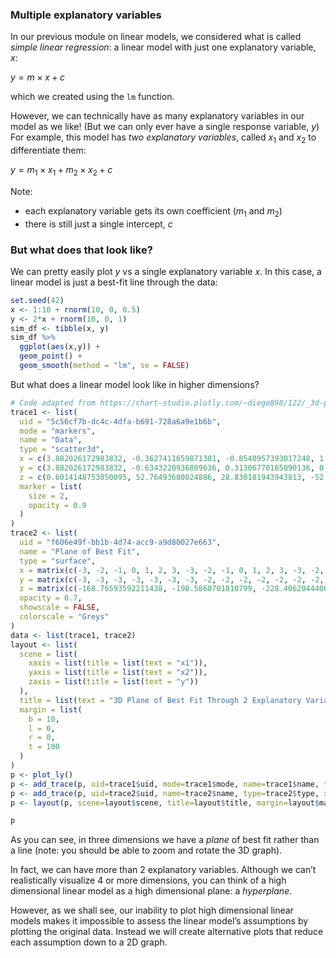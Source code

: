 ### Multiple explanatory variables

In our previous module on linear models, we considered what is called *simple linear regression*: a linear model with just one explanatory variable, $x$:

$y = m \times x + c$

which we created using the `lm` function.

However, we can technically have as many explanatory variables in our model as we like! (But we can only ever have a single response variable, $y$) For example, this model has *two explanatory variables*, called $x_1$ and $x_2$ to differentiate them:

$y = m_1 \times x_1 + m_2 \times x_2 + c$

Note:

* each explanatory variable gets its own coefficient ($m_1$ and $m_2$)
* there is still just a single intercept, $c$

### But what does that look like?

We can pretty easily plot $y$ vs a single explanatory variable $x$. In this case, a linear model is just a best-fit line through the data:

```r
set.seed(42)
x <- 1:10 + rnorm(10, 0, 0.5)
y <- 2*x + rnorm(10, 0, 1)
sim_df <- tibble(x, y)
sim_df %>%
  ggplot(aes(x,y)) +
  geom_point() +
  geom_smooth(method = "lm", se = FALSE)
```

But what does a linear model look like in higher dimensions?

```r
# Code adapted from https://chart-studio.plotly.com/~diego898/122/_3d-plane-of-best-fit-through-generated-dummy-data/#code
trace1 <- list(
  uid = "5c56cf7b-dc4c-4dfa-b691-728a6a9e1b6b", 
  mode = "markers", 
  name = "Data", 
  type = "scatter3d", 
  x = c(3.882026172983832, -0.3627411659871381, -0.8540957393017248, 1.3263858966870303, -0.461584604814709, 1.9436211856492926, -1.6020576556067476, -0.4017809362082619, -0.977277879876411, 0.37816251960217356, -0.30230275057533557, -0.7474548114407578, -0.1871838500258336, 0.3187276529430212, -1.5362436862772237, 0.4001572083672233, -0.8264385386590144, -0.7421650204064419, 0.7065731681919482, 0.9008264869541871, -0.5788496647644155, -0.20829875557799488, 0.681594518281627, 0.8024563957963952, 0.7774903558319101, -1.5447710967776116, 0.9693967081580112, 0.6764332949464997, 1.7858704939058352, 1.5430145954067358, 0.05616534222974544, -0.2127402802139687, -0.3595531615405413, -1.2348258203536526, 0.15634896910398005, 0.41059850193837233, -0.1550100930908342, 1.2023798487844113, 0.40198936344470165, -1.0799315083634233, 0.9222066715665268, -0.6895497777502005, -0.1715463312222481, 0.0875512413851909, 1.8958891760305832, -0.6634782863621074, 1.8492637284793418, 0.33367432737426683, -1.3749512934180188, 1.469358769900285, 0.01747915902505673, -1.180632184122412, 0.26705086934918293, 1.117016288095853, 1.454273506962975, 2.240893199201458, -0.14963454032767076, 0.9060446582753853, -1.1680934977411974, -0.6510255933001469, -1.980796468223927, -0.4380743016111864, 0.8443629764015471, 1.2224450703824274, 0.6350314368921064, 0.386902497859262, -0.20515826376580087, 0.12898291075741067, 1.336527949436392, 1.9507753952317897, 1.4805147914344243, 0.3169426119248496, -2.2234031522244266, 1.7133427216493666, 0.3024718977397814, 0.12167501649282841, -1.4200179371789752, 0.4393917012645369, -0.17992483581235091, -0.6848100909403132, -1.0994007905841945, -0.1513572082976979, -0.43782004474443403, 0.05194539579613895, -1.0930615087305058, 0.40746183624111043, 0.5392491912918173, 1.9100649530990337, 0.42833187053041766, 0.6536185954403606, 0.9444794869904138, 0.03183055827435118, 1.9295320538169858, -1.4543656745987648, 0.4627822555257742, 0.8235041539637314, 0.9766390364837128, -1.3477590611424464, 0.052165079260974405, -1.7262826023316769), 
  y = c(3.882026172983832, -0.6343220936809636, 0.31306770165090136, 0.298238174206056, -1.3159074105115212, -1.17312340511416, 0.6252314510271875, 0.17742614225375283, 1.8675579901499675, 0.1549474256969163, -0.3873268174079523, -0.41361898075974735, 0.04575851730144607, 0.920858823780819, 0.46566243973045984, 1.764052345967664, -0.7447548220484399, 0.8644361988595057, 0.3563663971744019, -1.1651498407833565, -0.8707971491818818, 0.5765908166149409, -1.0342428417844647, -0.2680033709513804, -1.2527953600499262, -1.0002153473895647, -1.2704849984857336, -0.635846078378881, 0.010500020720820478, -0.7395629963913133, -0.31155253212737266, -1.6138978475579515, -0.672460447775951, 1.1394006845433007, -0.3479121493261526, -0.10321885179355784, 0.947251967773748, 1.2302906807277207, 0.12691209270361992, 1.126635922106507, 0.6140793703460803, -0.8034096641738411, 0.5232766605317537, 0.9494208069257608, 1.4882521937955997, -0.0984525244254323, -0.43515355172163744, 0.44386323274542566, -0.35399391125348395, 1.5327792143584575, -0.45553250351734315, -0.510805137568873, -1.2928569097234486, -0.9128222254441586, 0.144043571160878, 0.9787379841057392, -0.6945678597313655, 1.8675589604265699, -0.0392828182274956, 0.8568306119026912, -0.8877857476301128, -0.5096521817516535, -1.225435518830168, -0.40317694697317963, 0.16667349537252904, -0.8954665611936756, 1.4940790731576061, 0.7290905621775369, 2.16323594928069, -1.7062701906250126, 1.9229420264803847, 1.1880297923523018, -0.6436184028328905, -0.06824160532463124, 0.06651722238316789, 0.7610377251469934, -1.0485529650670926, -1.4912575927056055, 1.1787795711596507, 0.402341641177549, 0.37642553115562943, 0.9500884175255894, -1.1474686524111024, -0.9072983643832422, 0.3960067126616453, 0.6722947570124355, -0.7699160744453164, -0.8612256850547025, -0.028182228338654868, -2.5529898158340787, 2.383144774863942, -0.6743326606573761, -0.4980324506923049, 2.2697546239876076, -1.6301983469660446, 0.7717905512136674, 0.2082749780768603, 1.8831506970562544, -1.1043833394284506, -0.813146282044454), 
  z = c(0.6014148753050095, 52.76493680024886, 28.830181943943813, -52.751941211785535, -116.76325181356648, -185.65277987329165, 166.9266453026271, -32.74004418686453, 200.35475438264095, 84.07114839099326, -388.7351875153565, 44.1641313590487, 124.12766472786151, 11.33498950758262, 137.75319692929813, 69.93385864098357, 30.233468047331854, 165.09992349889487, 132.69190946366308, -206.11535605233962, 26.99732219416606, 365.6174266134817, -31.784900223469393, -165.8343459440985, -146.27731910939744, 10.210615390490545, -50.87361679224105, -110.51610451997985, -114.91059728659813, -9.211078415251677, -12.345496216569781, -150.20963346355904, -81.6021418991762, 62.37725640290973, 71.2915984442432, -79.86847898246879, 72.68455508109857, 75.95651283788784, -31.44557337935764, 282.6790798921676, -80.04878296553002, -34.87737844022634, 80.0106052206387, 70.59644155587, 36.88090048841791, -20.960391883243197, -215.60192693204198, 56.02926881751827, -39.22168581135089, 109.19498731579706, -92.38694595459536, -75.30341111686698, -130.22720888849, -185.3731571473548, 105.22665586124084, 14.144545758253031, 2.9242732489158243, 1.1669016364443507, 121.87838283834178, -46.94177432519599, -50.010839552593836, -26.167096300997564, -6.079239773173526, -84.7611095980838, 110.21636367129128, -224.15927360347007, 186.41050332336596, 7.169682592501054, 102.77209750471626, -21.581724138016796, 308.8768868115247, 229.41389106695559, -5.206358355322031, 83.9845870497286, -62.87852405647838, 5.928508882708712, -235.1797972236149, -258.92704556152404, 24.750468381961923, -112.63339759970111, 39.835715392615406, 143.7387638843515, -142.56710308804608, -60.880299394084815, 123.9687416050054, 76.25604817699059, -37.495883472786346, -162.4630155758125, -20.648920355074306, -280.80620838340803, 201.0298512682453, -72.25885831763277, 35.049556162643526, 270.53472727948645, -193.10382080579126, 114.09991346642917, -88.86871570838584, 282.071569269954, -79.07507692577363, -154.61086620064873), 
  marker = list(
    size = 2, 
    opacity = 0.9
  )
)
trace2 <- list(
  uid = "f606e49f-bb1b-4d74-acc9-a9d80027e663", 
  name = "Plane of Best Fit", 
  type = "surface", 
  x = matrix(c(-3, -2, -1, 0, 1, 2, 3, -3, -2, -1, 0, 1, 2, 3, -3, -2, -1, 0, 1, 2, 3, -3, -2, -1, 0, 1, 2, 3, -3, -2, -1, 0, 1, 2, 3, -3, -2, -1, 0, 1, 2, 3, -3, -2, -1, 0, 1, 2, 3), nrow=7, ncol=7), 
  y = matrix(c(-3, -3, -3, -3, -3, -3, -3, -2, -2, -2, -2, -2, -2, -2, -1, -1, -1, -1, -1, -1, -1, 0, 0, 0, 0, 0, 0, 0, 1, 1, 1, 1, 1, 1, 1, 2, 2, 2, 2, 2, 2, 2, 3, 3, 3, 3, 3, 3, 3), nrow=7, ncol=7), 
  z = matrix(c(-168.76593592211438, -198.5860701810799, -228.40620444004537, -258.2263386990109, -288.0464729579764, -317.8666072169419, -347.6867414759074, -82.74318014958601, -112.56331440855152, -142.38344866751703, -172.2035829264825, -202.02371718544802, -231.8438514444135, -261.663985703379, 3.279575622942346, -26.540558636023157, -56.36069289498866, -86.18082715395416, -116.00096141291965, -145.82109567188516, -175.64122993085067, 89.3023313954707, 59.4821971365052, 29.662062877539697, -0.15807138142580102, -29.9782056403913, -59.7983398993568, -89.6184741583223, 175.32508716799907, 145.50495290903356, 115.68481865006805, 85.86468439110256, 56.044550132137054, 26.22441587317156, -3.595718385793944, 261.3478429405274, 231.5277086815619, 201.7075744225964, 171.8874401636309, 142.0673059046654, 112.24717164569992, 82.42703738673441, 347.37059871305576, 317.5504644540903, 287.7303301951248, 257.91019593615925, 228.09006167719377, 198.2699274182283, 168.44979315926278), nrow=7, ncol=7), 
  opacity = 0.7, 
  showscale = FALSE, 
  colorscale = "Greys"
)
data <- list(trace1, trace2)
layout <- list(
  scene = list(
    xaxis = list(title = list(text = "x1")), 
    yaxis = list(title = list(text = "x2")), 
    zaxis = list(title = list(text = "y"))
  ), 
  title = list(text = "3D Plane of Best Fit Through 2 Explanatory Variables"), 
  margin = list(
    b = 10, 
    l = 0, 
    r = 0, 
    t = 100
  )
)
p <- plot_ly()
p <- add_trace(p, uid=trace1$uid, mode=trace1$mode, name=trace1$name, type=trace1$type, x=trace1$x, y=trace1$y, z=trace1$z, marker=trace1$marker)
p <- add_trace(p, uid=trace2$uid, name=trace2$name, type=trace2$type, x=trace2$x, y=trace2$y, z=trace2$z, opacity=trace2$opacity, showscale=trace2$showscale, colorscale=trace2$colorscale)
p <- layout(p, scene=layout$scene, title=layout$title, margin=layout$margin)

p
```

As you can see, in three dimensions we have a *plane* of best fit rather than a line (note: you should be able to zoom and rotate the 3D graph).

In fact, we can have more than 2 explanatory variables. Although we can't realistically visualize 4 or more dimensions, you can think of a high dimensional linear model as a high dimensional plane: a *hyperplane*.

However, as we shall see, our inability to plot high dimensional linear models makes it impossible to assess the linear model's assumptions by plotting the original data. Instead we will create alternative plots that reduce each assumption down to a 2D graph.